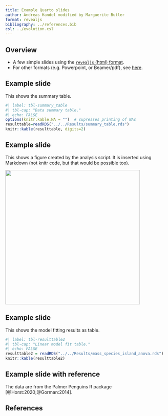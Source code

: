 ```yaml
---
title: Example Quarto slides
author: Andreas Handel modified by Marguerite Butler
format: revealjs
bibliography: ../references.bib
csl: ../evolution.csl
---
```


## Overview

-   A few simple slides using the [`revealjs` (html) format](https://quarto.org/docs/presentations/revealjs/).
-   For other formats (e.g. Powerpoint, or Beamer/pdf), see [here](https://quarto.org/docs/guide/).

## Example slide

This shows the summary table. 

```r
#| label: tbl-summary_table
#| tbl-cap: "Data summary table."
#| echo: FALSE
options(knitr.kable.NA = "")  # supresses printing of NAs
resulttable=readRDS("../../Results/summary_table.rds")
knitr::kable(resulttable, digits=2)
```

## Example slide

This shows a figure created by the analysis script. It is inserted using Markdown (not knitr code, but that would be possible too).

![](../../Results/mass_species_island_density.png){fig-align="center" width="420"}

## Example slide

This shows the model fitting results as table.

```r
#| label: tbl-resulttable2
#| tbl-cap: "Linear model fit table."
#| echo: FALSE
resulttable2 = readRDS("../../Results/mass_species_island_anova.rds")
knitr::kable(resulttable2)
```

## Example slide with reference

The data are from the Palmer Penguins R package [@Horst:2020;@Gorman:2014].

## References

